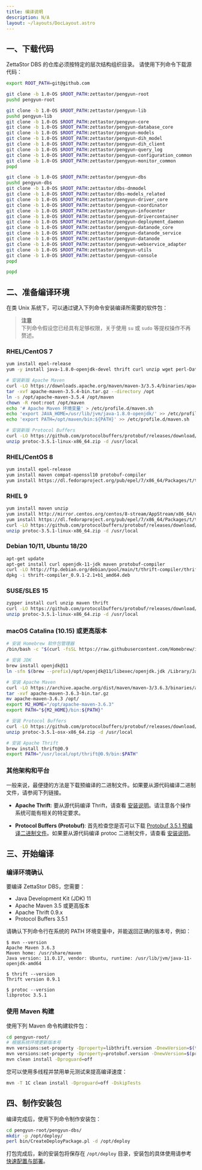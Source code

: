 ```yaml
---
title: 编译说明
description: N/A
layout: ~/layouts/DocLayout.astro
---
```


## 一、下载代码

ZettaStor DBS 的仓库必须按特定的层次结构组织目录。
<Diagram3 />
请使用下列命令下载源代码：
```bash
export ROOT_PATH=git@github.com

git clone -b 1.0-OS $ROOT_PATH:zettastor/pengyun-root
pushd pengyun-root

git clone -b 1.0-OS $ROOT_PATH:zettastor/pengyun-lib
pushd pengyun-lib
git clone -b 1.0-OS $ROOT_PATH:zettastor/pengyun-core
git clone -b 1.0-OS $ROOT_PATH:zettastor/pengyun-database_core
git clone -b 1.0-OS $ROOT_PATH:zettastor/pengyun-models
git clone -b 1.0-OS $ROOT_PATH:zettastor/pengyun-dih_model
git clone -b 1.0-OS $ROOT_PATH:zettastor/pengyun-dih_client
git clone -b 1.0-OS $ROOT_PATH:zettastor/pengyun-query_log
git clone -b 1.0-OS $ROOT_PATH:zettastor/pengyun-configuration_common
git clone -b 1.0-OS $ROOT_PATH:zettastor/pengyun-monitor_common
popd

git clone -b 1.0-OS $ROOT_PATH:zettastor/pengyun-dbs
pushd pengyun-dbs
git clone -b 1.0-OS $ROOT_PATH:zettastor/dbs-dnmodel
git clone -b 1.0-OS $ROOT_PATH:zettastor/dbs-models_related
git clone -b 1.0-OS $ROOT_PATH:zettastor/pengyun-driver_core
git clone -b 1.0-OS $ROOT_PATH:zettastor/pengyun-coordinator
git clone -b 1.0-OS $ROOT_PATH:zettastor/pengyun-infocenter
git clone -b 1.0-OS $ROOT_PATH:zettastor/pengyun-drivercontainer
git clone -b 1.0-OS $ROOT_PATH:zettastor/pengyun-deployment_daemon
git clone -b 1.0-OS $ROOT_PATH:zettastor/pengyun-datanode_core
git clone -b 1.0-OS $ROOT_PATH:zettastor/pengyun-datanode_service
git clone -b 1.0-OS $ROOT_PATH:zettastor/pengyun-datanode
git clone -b 1.0-OS $ROOT_PATH:zettastor/pengyun-webservice_adapter
git clone -b 1.0-OS $ROOT_PATH:zettastor/pengyun-utils
git clone -b 1.0-OS $ROOT_PATH:zettastor/pengyun-console
popd

popd
```

## 二、准备编译环境

在类 Unix 系统下，可以通过键入下列命令安装编译所需要的软件包：

>**注意**  
下列命令假设您已经具有足够权限，关于使用 `su` 或 `sudo` 等提权操作不再赘述。

### RHEL/CentOS 7
```bash
yum install epel-release
yum -y install java-1.8.0-openjdk-devel thrift curl unzip wget perl-Data-Dumper perl-XML-Simple

# 安装新版 Apache Maven
curl -LO https://downloads.apache.org/maven/maven-3/3.5.4/binaries/apache-maven-3.5.4-bin.tar.gz
tar -xvf apache-maven-3.5.4-bin.tar.gz --directory /opt
ln -s /opt/apache-maven-3.5.4 /opt/maven
chown -R root:root /opt/maven
echo '# Apache Maven 环境变量' > /etc/profile.d/maven.sh
echo 'export JAVA_HOME=/usr/lib/jvm/java-1.8.0-openjdk/' >> /etc/profile.d/maven.sh
echo 'export PATH=/opt/maven/bin:${PATH}' >> /etc/profile.d/maven.sh

# 安装新版 Protocol Buffers
curl -LO https://github.com/protocolbuffers/protobuf/releases/download/v3.5.1/protoc-3.5.1-linux-x86_64.zip
unzip protoc-3.5.1-linux-x86_64.zip -d /usr/local
```

### RHEL/CentOS 8
```bash
yum install epel-release
yum install maven compat-openssl10 protobuf-compiler
yum install https://dl.fedoraproject.org/pub/epel/7/x86_64/Packages/t/thrift-0.9.1-15.el7.x86_64.rpm
```

### RHEL 9
```bash
yum install maven unzip
yum install http://mirror.centos.org/centos/8-stream/AppStream/x86_64/os/Packages/compat-openssl10-1.0.2o-3.el8.x86_64.rpm
yum install https://dl.fedoraproject.org/pub/epel/7/x86_64/Packages/t/thrift-0.9.1-15.el7.x86_64.rpm
curl -LO https://github.com/protocolbuffers/protobuf/releases/download/v3.5.1/protoc-3.5.1-linux-x86_64.zip
unzip protoc-3.5.1-linux-x86_64.zip -d /usr/local
```

### Debian 10/11, Ubuntu 18/20
```bash
apt-get update
apt-get install curl openjdk-11-jdk maven protobuf-compiler
curl -LO http://ftp.debian.org/debian/pool/main/t/thrift-compiler/thrift-compiler_0.9.1-2.1+b1_amd64.deb
dpkg -i thrift-compiler_0.9.1-2.1+b1_amd64.deb
```

### SUSE/SLES 15
```bash
zypper install curl unzip maven thrift
curl -LO https://github.com/protocolbuffers/protobuf/releases/download/v3.5.1/protoc-3.5.1-linux-x86_64.zip
unzip protoc-3.5.1-linux-x86_64.zip -d /usr/local
```

### macOS Catalina (10.15) 或更高版本
```zsh
# 安装 Homebrew 软件包管理器
/bin/bash -c "$(curl -fsSL https://raw.githubusercontent.com/Homebrew/install/HEAD/install.sh)"

# 安装 JDK
brew install openjdk@11
ln -sfn $(brew --prefix)/opt/openjdk@11/libexec/openjdk.jdk /Library/Java/JavaVirtualMachines/openjdk-11.jdk

# 安装 Apache Maven
curl -LO https://archive.apache.org/dist/maven/maven-3/3.6.3/binaries/apache-maven-3.6.3-bin.tar.gz
tar -xvf apache-maven-3.6.3-bin.tar.gz
mv apache-maven-3.6.3 /opt/
export M2_HOME="/opt/apache-maven-3.6.3"
export PATH="${M2_HOME}/bin:${PATH}"

# 安装 Protocol Buffers
curl -LO https://github.com/protocolbuffers/protobuf/releases/download/v3.5.1/protoc-3.5.1-osx-x86_64.zip
unzip protoc-3.5.1-osx-x86_64.zip -d /usr/local

# 安装 Apache Thrift
brew install thrift@0.9
export PATH="/usr/local/opt/thrift@0.9/bin:$PATH"
```

### 其他架构和平台

一般来说，最便捷的方法是下载预编译的二进制文件。如果要从源代码编译二进制文件，请参阅下列链接。

- __Apache Thrift__: 要从源代码编译 Thrift，请查看 [安装说明](https://thrift.apache.org/docs/install/)。请注意各个操作系统可能有相关的特定要求。

- __Protocol Buffers (Protobuf)__: 首先检查您是否可以下载 [Protobuf 3.5.1 预编译二进制文件](https://github.com/protocolbuffers/protobuf/releases/tag/v3.5.1)。如果要从源代码编译 protoc 二进制文件，请查看 [安装说明](https://github.com/protocolbuffers/protobuf/blob/main/src/README.md)。

## 三、开始编译

### 编译环境确认
要编译 ZettaStor DBS，您需要：
- Java Development Kit (JDK) 11
- Apache Maven 3.5 或更高版本
- Apache Thrift 0.9.x
- Protocol Buffers 3.5.1

请确认下列命令行在系统的 PATH 环境变量中，并能返回正确的版本号，例如：
```
$ mvn --version
Apache Maven 3.6.3
Maven home: /usr/share/maven
Java version: 11.0.17, vendor: Ubuntu, runtime: /usr/lib/jvm/java-11-openjdk-amd64

$ thrift --version
Thrift version 0.9.1

$ protoc --version
libprotoc 3.5.1
```

### 使用 Maven 构建

使用下列 Maven 命令构建软件包：
```bash
cd pengyun-root/
# 根据系统环境更新版本号
mvn versions:set-property -Dproperty=libthrift.version -DnewVersion=$(thrift --version | awk '{print $3}')
mvn versions:set-property -Dproperty=protobuf.version -DnewVersion=$(protoc --version | awk '{print $2}')
mvn clean install -Dproguard=off
```

您可以使用多线程并禁用单元测试来提高编译速度：
```bash
mvn -T 1C clean install -Dproguard=off -DskipTests
```

## 四、制作安装包

编译完成后，使用下列命令制作安装包：
```bash
cd pengyun-root/pengyun-dbs/
mkdir -p /opt/deploy/
perl bin/CreateDeployPackage.pl -d /opt/deploy
```

打包完成后，新的安装包将保存在 `/opt/deploy` 目录，安装包的具体使用请参考 [快速配置与部署](/install)。